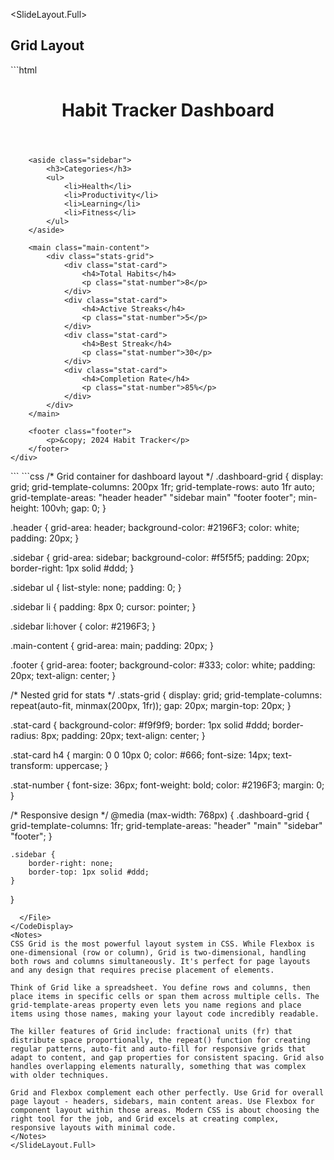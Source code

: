 
<SlideLayout.Full>
## Grid Layout

<CodeDisplay >
  <File name="index.html">
```html
<!DOCTYPE html>
<html>
<head>
    <title>CSS Grid Layout</title>
</head>
<body>
    <div class="dashboard-grid">
        <header class="header">
            <h1>Habit Tracker Dashboard</h1>
        </header>
        
        <aside class="sidebar">
            <h3>Categories</h3>
            <ul>
                <li>Health</li>
                <li>Productivity</li>
                <li>Learning</li>
                <li>Fitness</li>
            </ul>
        </aside>
        
        <main class="main-content">
            <div class="stats-grid">
                <div class="stat-card">
                    <h4>Total Habits</h4>
                    <p class="stat-number">8</p>
                </div>
                <div class="stat-card">
                    <h4>Active Streaks</h4>
                    <p class="stat-number">5</p>
                </div>
                <div class="stat-card">
                    <h4>Best Streak</h4>
                    <p class="stat-number">30</p>
                </div>
                <div class="stat-card">
                    <h4>Completion Rate</h4>
                    <p class="stat-number">85%</p>
                </div>
            </div>
        </main>
        
        <footer class="footer">
            <p>&copy; 2024 Habit Tracker</p>
        </footer>
    </div>
</body>
</html>
```
  </File>
  <File name="index.css">
```css
/* Grid container for dashboard layout */
.dashboard-grid {
    display: grid;
    grid-template-columns: 200px 1fr;
    grid-template-rows: auto 1fr auto;
    grid-template-areas:
        "header header"
        "sidebar main"
        "footer footer";
    min-height: 100vh;
    gap: 0;
}

.header {
    grid-area: header;
    background-color: #2196F3;
    color: white;
    padding: 20px;
}

.sidebar {
    grid-area: sidebar;
    background-color: #f5f5f5;
    padding: 20px;
    border-right: 1px solid #ddd;
}

.sidebar ul {
    list-style: none;
    padding: 0;
}

.sidebar li {
    padding: 8px 0;
    cursor: pointer;
}

.sidebar li:hover {
    color: #2196F3;
}

.main-content {
    grid-area: main;
    padding: 20px;
}

.footer {
    grid-area: footer;
    background-color: #333;
    color: white;
    padding: 20px;
    text-align: center;
}

/* Nested grid for stats */
.stats-grid {
    display: grid;
    grid-template-columns: repeat(auto-fit, minmax(200px, 1fr));
    gap: 20px;
    margin-top: 20px;
}

.stat-card {
    background-color: #f9f9f9;
    border: 1px solid #ddd;
    border-radius: 8px;
    padding: 20px;
    text-align: center;
}

.stat-card h4 {
    margin: 0 0 10px 0;
    color: #666;
    font-size: 14px;
    text-transform: uppercase;
}

.stat-number {
    font-size: 36px;
    font-weight: bold;
    color: #2196F3;
    margin: 0;
}

/* Responsive design */
@media (max-width: 768px) {
    .dashboard-grid {
        grid-template-columns: 1fr;
        grid-template-areas:
            "header"
            "main"
            "sidebar"
            "footer";
    }
    
    .sidebar {
        border-right: none;
        border-top: 1px solid #ddd;
    }
}
```
  </File>
</CodeDisplay>
<Notes>
CSS Grid is the most powerful layout system in CSS. While Flexbox is one-dimensional (row or column), Grid is two-dimensional, handling both rows and columns simultaneously. It's perfect for page layouts and any design that requires precise placement of elements.

Think of Grid like a spreadsheet. You define rows and columns, then place items in specific cells or span them across multiple cells. The grid-template-areas property even lets you name regions and place items using those names, making your layout code incredibly readable.

The killer features of Grid include: fractional units (fr) that distribute space proportionally, the repeat() function for creating regular patterns, auto-fit and auto-fill for responsive grids that adapt to content, and gap properties for consistent spacing. Grid also handles overlapping elements naturally, something that was complex with older techniques.

Grid and Flexbox complement each other perfectly. Use Grid for overall page layout - headers, sidebars, main content areas. Use Flexbox for component layout within those areas. Modern CSS is about choosing the right tool for the job, and Grid excels at creating complex, responsive layouts with minimal code.
</Notes>
</SlideLayout.Full>